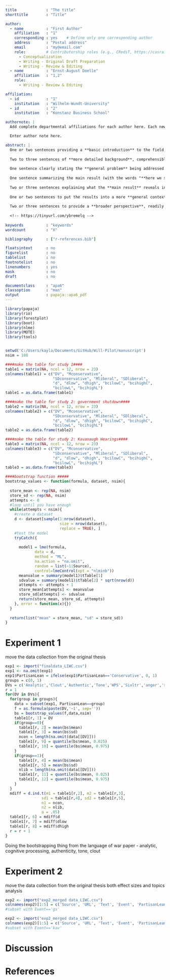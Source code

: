 ```yaml
---
title             : "The title"
shorttitle        : "Title"

author: 
  - name          : "First Author"
    affiliation   : "1"
    corresponding : yes    # Define only one corresponding author
    address       : "Postal address"
    email         : "my@email.com"
    role:         # Contributorship roles (e.g., CRediT, https://casrai.org/credit/)
      - Conceptualization
      - Writing - Original Draft Preparation
      - Writing - Review & Editing
  - name          : "Ernst-August Doelle"
    affiliation   : "1,2"
    role:
      - Writing - Review & Editing

affiliation:
  - id            : "1"
    institution   : "Wilhelm-Wundt-University"
  - id            : "2"
    institution   : "Konstanz Business School"

authornote: |
  Add complete departmental affiliations for each author here. Each new line herein must be indented, like this line.

  Enter author note here.

abstract: |
  One or two sentences providing a **basic introduction** to the field,  comprehensible to a scientist in any discipline.
  
  Two to three sentences of **more detailed background**, comprehensible  to scientists in related disciplines.
  
  One sentence clearly stating the **general problem** being addressed by  this particular study.
  
  One sentence summarizing the main result (with the words "**here we show**" or their equivalent).
  
  Two or three sentences explaining what the **main result** reveals in direct comparison to what was thought to be the case previously, or how the  main result adds to previous knowledge.
  
  One or two sentences to put the results into a more **general context**.
  
  Two or three sentences to provide a **broader perspective**, readily comprehensible to a scientist in any discipline.
  
  <!-- https://tinyurl.com/ybremelq -->
  
keywords          : "keywords"
wordcount         : "X"

bibliography      : ["r-references.bib"]

floatsintext      : no
figurelist        : no
tablelist         : no
footnotelist      : no
linenumbers       : yes
mask              : no
draft             : no

documentclass     : "apa6"
classoption       : "man"
output            : papaja::apa6_pdf
---
```


```r
library(papaja)
library(rio)
library(forestplot)
library(boot)
library(nlme)
library(MOTE)
library(tools)


setwd('C:/Users/kayla/Documents/GitHub/Will-Pilot/manuscript')
nsim = 100

####make the table for study 1####
table1 = matrix(NA, ncol = 12, nrow = 23)
colnames(table1) = c("DV", "Mconservative", 
                     "SDconservative", "Mliberal", "SDliberal", 
                     "d", "dlow", "dhigh", "bcilowC", "bcihighC", 
                     "bcilowL", "bcihighL")
table1 = as.data.frame(table1)

####make the table for study 2: government shutdown####
table2 = matrix(NA, ncol = 12, nrow = 23)
colnames(table2) = c("DV", "Mconservative", 
                     "SDconservative", "Mliberal", "SDliberal", 
                     "d", "dlow", "dhigh", "bcilowC", "bcihighC", 
                     "bcilowL", "bcihighL")
table2 = as.data.frame(table2)

####make the table for study 2: Kavanaugh Hearings####
table3 = matrix(NA, ncol = 12, nrow = 23)
colnames(table3) = c("DV", "Mconservative", 
                     "SDconservative", "Mliberal", "SDliberal", 
                     "d", "dlow", "dhigh", "bcilowC", "bcihighC", 
                     "bcilowL", "bcihighL")
table3 = as.data.frame(table3)


```

```r
####bootstrap function #####
bootstrap_values <- function(formula, dataset, nsim){
  
  store_mean <- rep(NA, nsim)
  store_sd <- rep(NA, nsim)  
  attempts <- 0
  #loop until you have enough
  while(attempts < nsim){
    #create a dataset
    d <- dataset[sample(1:nrow(dataset), 
                        size = nrow(dataset),
                        replace = TRUE), ]
    #test the model
    tryCatch({
    
      model1 = lme(formula, 
             data = d, 
             method = "ML", 
             na.action = "na.omit",
             random = list(~1|Source),
             control=lmeControl(opt = "nlminb")) 
      meanvalue = summary(model1)$tTable[1]
      sdvalue = summary(model1)$tTable[2] * sqrt(nrow(d))
      attempts <- attempts + 1
      store_mean[attempts] <- meanvalue
      store_sd[attempts] <- sdvalue
      return(store_mean, store_sd, attempts)
    }, error = function(x){})
  }
  
  return(list("mean" = store_mean, "sd" = store_sd))
}

```

# Experiment 1

move the data collection from the original thesis


```r
exp1 <- import("finaldata_LIWC.csv")
exp1 <- na.omit(exp1)
exp1$PartisanLean = ifelse(exp1$PartisanLean=='Conservative', 0, 1)
groups = c(0, 1)
DVs = c('Analytic','Clout','Authentic','Tone','WPS','Sixltr','anger','social','family','female','male','cogproc','affiliation','achieve','power','reward','risk','focuspast','focuspresent','focusfuture','money','relig','death')
r = 1
for(DV in DVs){
  for(group in groups){
    data = subset(exp1, PartisanLean==group)
    f = as.formula(paste(DV,'~1', sep=''))
    bs = bootstrap_values(f,data,nsim)
    table1[r, 1] = DV
    if(group==0){
      table1[r, 2] = mean(bs$mean)
      table1[r, 3] = mean(bs$sd)
      ncon = length(na.omit(data[[DV]]))
      table1[r, 9] = quantile(bs$mean, 0.025)
      table1[r, 10] = quantile(bs$mean, 0.975)
    }
    if(group==1){
      table1[r, 4] = mean(bs$mean)
      table1[r, 5] = mean(bs$sd)
      nlib = length(na.omit(data[[DV]]))
      table1[r, 11] = quantile(bs$mean, 0.025)
      table1[r, 12] = quantile(bs$mean, 0.975)
    }
  }
  mdiff = d.ind.t(m1 = table1[r,2], m2 = table1[r,3], 
                sd1 = table1[r,4], sd2 = table1[r,5],
                n1 = ncon, 
                n2 = nlib, 
                a = .05)
  table1[r, 6] = mdiff$d
  table1[r, 7] = mdiff$dlow
  table1[r, 8] = mdiff$dhigh
  r = r + 1
}


```

Doing the bootstrapping thing from the language of war paper
- analytic, cognitive processing, authenticity, tone, clout

# Experiment 2

move the data collection from the original thesis
both effect sizes and topics analysis 

```r
exp2 <- import("exp2_merged data_LIWC.csv")
colnames(exp2)[1:5] = c('Source', 'URL', 'Text', 'Event', 'PartisanLean')
#subset with Event=='gs'
```

```r
exp2 <- import("exp2_merged data_LIWC.csv")
colnames(exp2)[1:5] = c('Source', 'URL', 'Text', 'Event', 'PartisanLean')
#subset with Event=='kav'

```


# Discussion


\newpage

# References

\begingroup
\setlength{\parindent}{-0.5in}
\setlength{\leftskip}{0.5in}

<div id="refs" custom-style="Bibliography"></div>
\endgroup
